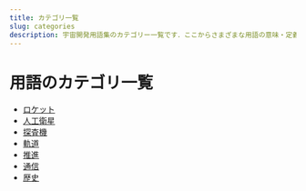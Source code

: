 ```yaml
---
title: カテゴリ一覧
slug: categories
description: 宇宙開発用語集のカテゴリー一覧です．ここからさまざまな用語の意味・定義・概要・解説を見ることができます．
---
```



<Head>
  <script type="application/ld+json">
    {`{
      "@context": "https://schema.org",
      "@type": "DefinedTerm",
      "name": "カテゴリー一覧",
      "inDefinedTermSet": "https://www.space-portal.org",
      "termCode": "categories",
      "description": "宇宙開発用語集のカテゴリー一覧です．ここからさまざまな用語の意味・定義・概要・解説を見ることができます．",
      "url": "https://www.space-portal.org/docs/categories"
    }`}
  </script>
</Head>

# 用語のカテゴリ一覧

- [ロケット](/category/rocket)
- [人工衛星](/category/satellite)
- [探査機](/category/explorer)
- [軌道](/category/orbit)
- [推進](/category/propulsion)
- [通信](/category/communication)
- [歴史](/category/history)
